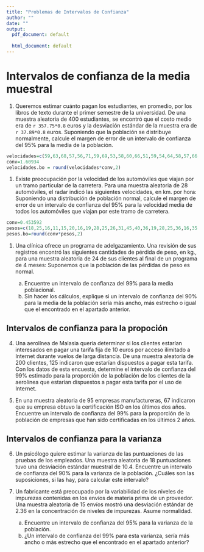 ```yaml
---
title: "Problemas de Intervalos de Confianza"
author: ""
date: ""
output:
  pdf_document: default
              
  html_document: default
---
```


# Intervalos de confianza de la media muestral

1.  Queremos estimar cuánto pagan los estudiantes, en promedio, por los libros de texto durante el primer semestre de la universidad. De una muestra aleatoria de $400$ estudiantes, se encontró que el costo medio era de `r 357.75*0.8` euros y la desviación estándar de la muestra era de `r 37.89*0.8` euros. Suponiendo que la población se distribuye normalmente, calcule el margen de error de un intervalo de confianza del $95\%$ para la media de la población.
```r
velocidades=c(59,63,68,57,56,71,59,69,53,58,60,66,51,59,54,64,58,57,66,61,65,70,63,65,57,56,61,59)
conv=1.60934
velocidades.bo = round(velocidades*conv,2)
```

1. Existe preocupación por la velocidad de los automóviles que viajan por un tramo particular de la carretera. Para una muestra aleatoria de 28 automóviles, el radar indicó las siguientes velocidades, en km. por hora: 
\begin{align*}
& `r paste(velocidades.bo[1:14],sep="  ")`\\
& `r paste(velocidades.bo[15:28],sep="  ")`
\end{align*}
Suponiendo una distribución de población normal, calcule el margen de error de un intervalo de confianza del $95\%$ para la velocidad media de todos los automóviles que viajan por este tramo de carretera.
```r
conv=0.453592
pesos=c(18,25,16,11,15,20,16,19,28,25,26,31,45,40,36,19,28,25,36,16,35,20,16,19)
pesos.bo=round(conv*pesos,2)
```
1. Una clínica ofrece un programa de adelgazamiento. Una revisión de sus registros encontró las siguientes cantidades de pérdida de peso, en kg., para una muestra aleatoria de $24$ de sus clientes al final de un programa de 4 meses:
\begin{align*}
& `r paste(pesos.bo[1:12],sep="  ")`\\
& `r paste(pesos.bo[13:24],sep="  ")`
\end{align*}
Suponemos que la población de las pérdidas de peso es normal.

    a. Encuentre un intervalo de confianza del $99\%$ para la media poblacional.
    a. Sin hacer los cálculos, explique si un intervalo de confianza del $90\%$ para la media de la población sería más ancho, más estrecho o igual que el encontrado en el apartado anterior.


## Intervalos de confianza para la propoción

4. Una aerolínea de Malasia quería determinar si los clientes estarían interesados en pagar una tarifa fija de $10$ euros por acceso ilimitado a Internet durante vuelos de larga distancia. De una muestra aleatoria de $200$ clientes, $125$ indicaron que estarían dispuestos a pagar esta tarifa. Con los datos de esta encuesta, determine el intervalo de confianza del $99\%$ estimado para la proporción de la población de los clientes de la aerolínea que estarían dispuestos a pagar esta tarifa por el uso de Internet.

5. En una muestra aleatoria de $95$ empresas manufactureras, $67$ indicaron que su empresa obtuvo la certificación ISO en los últimos dos años. Encuentre un intervalo de confianza del $99\%$ para la proporción de la población de empresas que han sido certificadas en los últimos 2 años.

## Intervalos de confianza para la varianza

6. Un psicólogo quiere estimar la varianza de las puntuaciones de las pruebas de los empleados. Una muestra aleatoria de $18$ puntuaciones tuvo una desviación estándar muestral de $10.4$. Encuentre un intervalo de confianza del $90\%$ para la varianza de la población. ¿Cuáles son las suposiciones, si las hay, para calcular este intervalo?

7. Un fabricante está preocupado por la variabilidad de los niveles de impurezas contenidas en los envíos de materia prima de un proveedor. Una muestra aleatoria de $15$ envíos mostró una desviación estándar de $2.36$ en la concentración de niveles de impurezas. Asume normalidad.
    
    a. Encuentre un intervalo de confianza del $95\%$ para la varianza de la población.
    a. ¿Un intervalo de confianza del 99% para esta varianza, sería más ancho o más estrecho que el encontrado en el apartado anterior?
